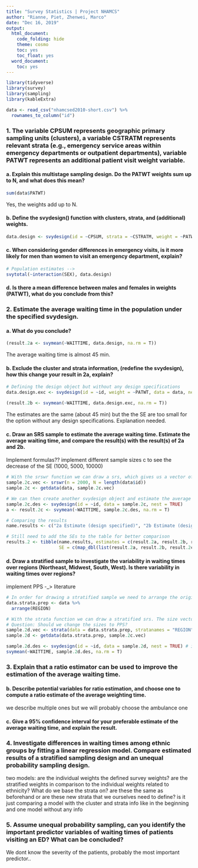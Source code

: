 ```yaml
---
title: "Survey Statistics | Project NHAMCS"
author: "Rianne, Piet, Zhenwei, Marco"
date: "Dec 16, 2019"
output:
  html_document:
    code_folding: hide
    theme: cosmo
    toc: yes
    toc_float: yes
  word_document:
    toc: yes
---
```



```r
library(tidyverse)
library(survey)
library(sampling)
library(kableExtra)
```


```r
data <- read_csv("nhamcsed2010-short.csv") %>%
  rownames_to_column("id")
```


### 1. The variable CPSUM represents geographic primary sampling units (clusters), a variable CSTRATM represents relevant strata (e.g., emergency service areas within emergency departments or outpatient departments), variable PATWT represents an additional patient visit weight variable.

#### a. Explain this multistage sampling design. Do the PATWT weights sum up to N, and what does this mean?

```r
sum(data$PATWT)
```

Yes, the weights add up to N.

#### b. Define the svydesign() function with clusters, strata, and (additional) weights.

```r
data.design <- svydesign(id = ~CPSUM, strata = ~CSTRATM, weight = ~PATWT, data = data, nest = TRUE)
```

#### c. When considering gender differences in emergency visits, is it more likely for men than women to visit an emergency department, explain?

```r
# Population estimates --> 
svytotal(~interaction(SEX), data.design)
```


#### d. Is there a mean difference between males and females in weights (PATWT), what do you conclude from this?

### 2. Estimate the average waiting time in the population under the specified svydesign. 

#### a. What do you conclude?

```r
(result.2a <- svymean(~WAITTIME, data.design, na.rm = T))
```
The average waiting time is almost 45 min. 

#### b. Exclude the cluster and strata information, (redefine the svydesign), how this change your result in 2a, explain?

```r
# Defining the design object but without any design specifications
data.design.exc <- svydesign(id = ~id, weight = ~PATWT, data = data, nest = TRUE) # nest can be basically ignored

(result.2b <- svymean(~WAITTIME, data.design.exc, na.rm = T))
```

The estimates are the same (about 45 min) but the the SE are too small for the option without any design specifications. Explanation needed.

#### c. Draw an SRS sample to estimate the average waiting time. Estimate the average waiting time, and compare the result(s) with the result(s) of 2a and 2b.

Implement formulas??
implement different sample sizes c to see the decrease of the SE (1000, 5000, 10000)

```r
# With the srswr function we can draw a srs, which gives us a vector of the sample cases
sample.2c.vec <- srswr(n = 2000, N = length(data$id))
sample.2c <- getdata(data, sample.2c.vec)

# We can then create another svydesign object and estimate the average waiting time
sample.2c.des <- svydesign(id = ~id, data = sample.2c, nest = TRUE)
a <- result.2c <- svymean(~WAITTIME, sample.2c.des, na.rm = T)

# Comparing the results 
name.results <- c("2a Estimate (design specified)", "2b Estimate (design not specified)", "2c Estimate (new srs)")

# Still need to add the SEs to the table for better comparison
results.2 <- tibble(name.results, estimates = c(result.2a, result.2b, result.2c),
                    SE = c(map_dbl(list(result.2a, result.2b, result.2c), ~sqrt(attr(., which = "var")))))

```


#### d. Draw a stratified sample to investigate the variability in waiting times over regions (Northeast, Midwest, South, West). Is there variability in waiting times over regions?

implement PPS -_> literature

```r
# In order for drawing a stratified sample we need to arrange the original dataset in ascending strata order (Region)
data.strata.prep <- data %>%
  arrange(REGION)

# With the strata function we can draw a stratified srs. The size vector specifies the strata sample sizes 
# Question: Should we change the sizes to PPS?
sample.2d.vec <- strata(data = data.strata.prep, stratanames = "REGION", size = c(250, 250, 250, 250), method = "srswr")
sample.2d <- getdata(data.strata.prep, sample.2c.vec)

sample.2d.des <- svydesign(id = ~id, data = sample.2d, nest = TRUE) # is nest necessary?
svymean(~WAITTIME, sample.2d.des, na.rm = T)
```


### 3. Explain that a ratio estimator can be used to improve the estimation of the average waiting time. 

#### b. Describe potential variables for ratio estimation, and choose one to compute a ratio estimate of the average weighting time. 

we describe multiple ones but we will probably choose the ambulance one

#### c. Give a 95% confidence interval for your preferable estimate of the average waiting time, and explain the result.



### 4. Investigate differences in waiting times among ethnic groups by fitting a linear regression model. Compare estimated results of a stratified sampling design and an unequal probability sampling design.

two models: 
are the individual weights the defined survey weights?
are the stratified weights in comparison to the individual weights related to ethnicity? What do we base the strata on? are these the same as beforehand or are these new strata that we ourselves need to define?
is it just comparing a model with the cluster and strata info like in the beginning and one model without any info


### 5. Assume unequal probability sampling, can you identify the important predictor variables of waiting times of patients visiting an ED? What can be concluded?


We dont know the severity of the patients, probably the most important predictor..